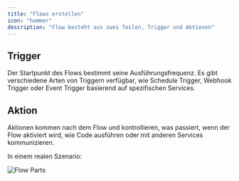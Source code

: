 ```yaml
---
title: "Flows erstellen"
icon: "hammer"
description: "Flow besteht aus zwei Teilen, Trigger und Aktionen"
---
```


## Trigger

Der Startpunkt des Flows bestimmt seine Ausführungsfrequenz. Es gibt verschiedene Arten von Triggern verfügbar, wie Schedule Trigger, Webhook Trigger oder Event Trigger basierend auf spezifischen Services.

## Aktion

Aktionen kommen nach dem Flow und kontrollieren, was passiert, wenn der Flow aktiviert wird, wie Code ausführen oder mit anderen Services kommunizieren.

In einem realen Szenario:

![Flow Parts](/resources/flow-parts.png) 